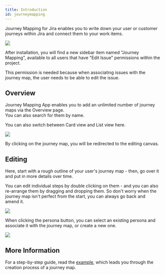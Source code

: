```yaml
---
title: Introduction
id: journeymapping
---
```



Journey Mapping for Jira enables you to write down your user or customer journeys within Jira and connect them to your work items.

<img
    src='/img/jm/JM1.png'
/>

After installation, you will find a new sidebar item named "Journey Mapping", available to all users that have "Edit Issue" permissions within the project.

This permission is needed because when associating issues with the journey map, the user needs to be able to edit the issue.



## Overview

Journey Mapping App enables you to
add an unlimited number of journey maps via the Overview page. <br />You can also search for them by name.

You can also switch between Card view and List view here.

<img
    src='/img/jm/JM2.png'
/>

By clicking on the journey map, you will be redirected to the editing canvas.

## Editing

Here, start with a rough outline of your user's journey map - then, go over it and put in more details over time.

You can edit individual steps by double clicking on them - and you can also re-arrange them by dragging and dropping them. So don't worry when the
journey map isn't perfect from the start, you can always go back and amend it.

<img
    src='/img/jm/JM3.png'
/>

When clicking the persona button, you can select an existing persona and associate it with the journey map, or create a new one.

<img
    src='/img/jm/JM5.png'
/>


## More Information

For a step-by-step guide, read the [example](/docs/journeymapping-example), which leads you through the creation process of a journey map.
